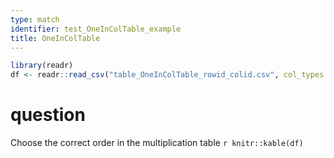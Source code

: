 ```yaml
---
type: match
identifier: test_OneInColTable_example
title: OneInColTable
---
```


```r
library(readr)
df <- readr::read_csv("table_OneInColTable_rowid_colid.csv", col_types = "c")
```
# question
Choose the correct order in the multiplication table
`r knitr::kable(df)`

